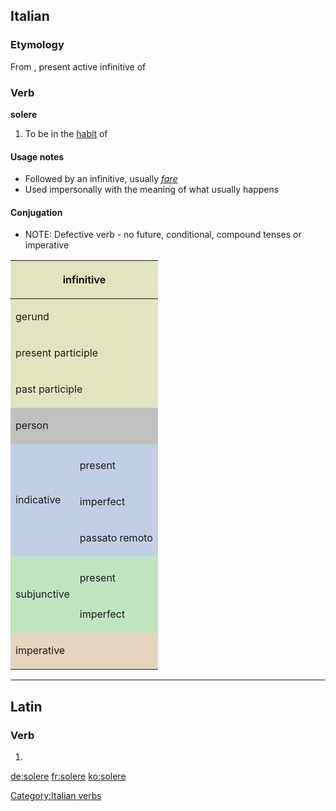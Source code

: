 ==Italian==

===Etymology===
From {{L.|it}} {{term|solere|solēre|lang=la}}, present active infinitive of {{term|soleo|soleō|be accustomed|lang=la}}

===Verb===
'''solere'''

# To be in the [[habit]] of

====Usage notes====
*Followed by an infinitive, usually ''[[fare#Italian|fare]]''
*Used impersonally with the meaning of what usually happens

====Conjugation====
*NOTE: Defective verb - no future, conditional, compound tenses or imperative
<center>
{| style="background:#F0F0F0"

|-
! colspan="3" style="background:#e2e4c0" | infinitive
| colspan="5" | solere

|-
! colspan="3" style="background:#e2e4c0" | gerund
| colspan="5" | none

|-
! colspan="3" style="background:#e2e4c0" | present participle
| colspan="5" | none

|-
! colspan="3" style="background:#e2e4c0" | past participle
| colspan="5" | [[solito]] *But no compound tenses

|-
! colspan="2" rowspan="2" style="background:#C0C0C0" | person
! colspan="3" style="background:#C0C0C0" | singular
! colspan="3" style="background:#C0C0C0" | plural

|-
! style="background:#C0C0C0;width:12.5%" | first
! style="background:#C0C0C0;width:12.5%" | second
! style="background:#C0C0C0;width:12.5%" | third
! style="background:#C0C0C0;width:12.5%" | first
! style="background:#C0C0C0;width:12.5%" | second
! style="background:#C0C0C0;width:12.5%" | third

|-
! rowspan="4" style="background:#c0cfe4" | indicative

! style="background:#c0cfe4" colspan="1" | 
! style="background:#c0cfe4" | io
! style="background:#c0cfe4" | tu
! style="background:#c0cfe4" | lui/lei
! style="background:#c0cfe4" | noi
! style="background:#c0cfe4" | voi
! style="background:#c0cfe4" | loro

|-
! style="height:3em;background:#c0cfe4" | present
| [[soglio]]
| [[suoli]]
| [[suole]]
| [[sogliamo]]
| [[solete]]
| [[sogliono]]

|-
! style="height:3em;background:#c0cfe4" | imperfect
| [[solevo]]
| [[solevi]]
| [[soleva]]
| [[solevamo]]
| [[solevate]]
| [[solevano]]

|-
! style="height:3em;background:#c0cfe4" | passato remoto
| [[solei]]
| [[solesti]]
| [[solé]]
| [[solemmo]]
| [[soleste]]
| [[solerono]]

|-
! rowspan="3" style="background:#c0e4c0" |subjunctive
! style="background:#c0e4c0" | 
! style="background:#c0e4c0" | che io
! style="background:#c0e4c0" | che tu
! style="background:#c0e4c0" | che lui/che lei
! style="background:#c0e4c0" | che noi
! style="background:#c0e4c0" | che voi
! style="background:#c0e4c0" | che loro

|-
! style="height:3em;background:#c0e4c0" | present
| [[soglia]]
| soglia
| soglia
| [[sogliamo]]
| [[sogliate]]
| [[sogliano]]

|-
! style="height:3em;background:#c0e4c0" rowspan="1" | imperfect
| [[solessi]]
| solessi
| [[solesse]]
| [[solessimo]]
| [[soleste]]
| [[solessero]]

|-
! colspan="2" rowspan="2" style="height:3em;background:#e4d4c0" | imperative
! style="background:#e4d4c0" | -
! style="background:#e4d4c0" | tu
! style="background:#e4d4c0" | lui/lei
! style="background:#e4d4c0" | noi
! style="background:#e4d4c0" | voi
! style="background:#e4d4c0" | loro

|}
</center>

[[Category:Italian verbs]]

----

==Latin==

===Verb===
{{la-verb-form|solēre}}

# {{conjugation of|soleo|soleō|pres|act|inf|lang=la}}

[[de:solere]]
[[fr:solere]]
[[ko:solere]]